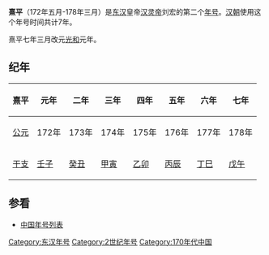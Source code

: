{{Eranamebox|年号= 熹平
|起讫时间= 172年五月-178年三月
|政权= [[东汉|东汉]]
|帝王= [[汉灵帝|汉灵帝]]刘宏
|历时= 7年
|timeline= <timeline>
ImageSize  = width:200 height:50
PlotArea   = width:180 height:30 left:10 bottom:20
TimeAxis   = orientation:horizontal
DateFormat = yyyy
Period     = from:25 till:220
AlignBars  = early
ScaleMajor = increment:195 start:25
Colors =
  id:canvas value:rgb(1,1,0.85)
BackgroundColors = canvas:canvas
PlotData =
  width:15 color:black
  bar:era from:start till:end
  bar:era from:168 till:189 color:red
  bar:era from:172 till:178 color:yellow
</timeline>
|说明= 熹平在东汉及汉灵帝时期的位置
}}
'''熹平'''（172年五月-178年三月）是[[东汉|东汉]]皇帝[[汉灵帝|汉灵帝]]刘宏的第二个[[年号|年号]]。[[汉朝|汉朝]]使用这个年号时间共计7年。

熹平七年三月改元[[光和|光和]]元年。

==纪年==
{| class="wikitable" 
|-
!熹平!!元年!!二年!!三年!!四年!!五年!!六年!!七年
|-
![[公元|公元]]
|172年||173年||174年||175年||176年||177年||178年
|-
![[干支|干支]]
|[[壬子|壬子]]||[[癸丑|癸丑]]||[[甲寅|甲寅]]||[[乙卯|乙卯]]||[[丙辰|丙辰]]||[[丁巳|丁巳]]||[[戊午|戊午]]
|}

==参看==
*[[中国年号列表|中国年号列表]]

{{年号|[[建宁_(东汉)|建寧]]|[[中国年号列表|中国年号]]|[[光和|光和]]}}
{{漢朝年號}}

[[Category:东汉年号|Category:东汉年号]]
[[Category:2世纪年号|Category:2世纪年号]]
[[Category:170年代中国|Category:170年代中国]]